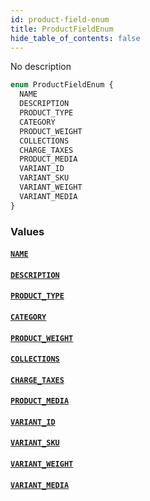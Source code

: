 ```yaml
---
id: product-field-enum
title: ProductFieldEnum
hide_table_of_contents: false
---
```


No description

```graphql
enum ProductFieldEnum {
  NAME
  DESCRIPTION
  PRODUCT_TYPE
  CATEGORY
  PRODUCT_WEIGHT
  COLLECTIONS
  CHARGE_TAXES
  PRODUCT_MEDIA
  VARIANT_ID
  VARIANT_SKU
  VARIANT_WEIGHT
  VARIANT_MEDIA
}
```

### Values

#### [`NAME`](#)

#### [`DESCRIPTION`](#)

#### [`PRODUCT_TYPE`](#)

#### [`CATEGORY`](#)

#### [`PRODUCT_WEIGHT`](#)

#### [`COLLECTIONS`](#)

#### [`CHARGE_TAXES`](#)

#### [`PRODUCT_MEDIA`](#)

#### [`VARIANT_ID`](#)

#### [`VARIANT_SKU`](#)

#### [`VARIANT_WEIGHT`](#)

#### [`VARIANT_MEDIA`](#)
